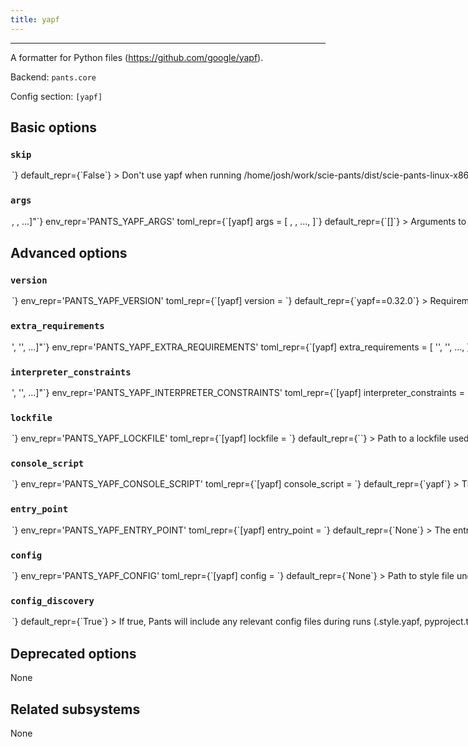```yaml
---
title: yapf
---
```



---

A formatter for Python files (https://github.com/google/yapf).

Backend: <span className="color--primary">`pants.core`</span>

Config section: <span className="color--primary">`[yapf]`</span>

<span className={styles.options}>

## Basic options

### `skip`

<Option
  cli_repr={`--[no-]yapf-skip`}
  env_repr='PANTS_YAPF_SKIP'
  toml_repr={`[yapf]
skip = <bool>`}
  default_repr={`False`}
>

Don&#x27;t use yapf when running `/home/josh/work/scie-pants/dist/scie-pants-linux-x86_64 fmt` and `/home/josh/work/scie-pants/dist/scie-pants-linux-x86_64 lint`.

</Option>

### `args`

<Option
  cli_repr={`--yapf-args="[<shell_str>, <shell_str>, ...]"`}
  env_repr='PANTS_YAPF_ARGS'
  toml_repr={`[yapf]
args = [
    <shell_str>,
    <shell_str>,
    ...,
]`}
  default_repr={`[]`}
>

Arguments to pass directly to yapf, e.g. `--yapf-args="--no-local-style"`.

Certain arguments, specifically `--recursive`, `--in-place`, and `--parallel`, will be ignored because Pants takes care of finding all the relevant files and running the formatting in parallel.

</Option>

## Advanced options

### `version`

<Option
  cli_repr={`--yapf-version=<str>`}
  env_repr='PANTS_YAPF_VERSION'
  toml_repr={`[yapf]
version = <str>`}
  default_repr={`yapf==0.32.0`}
>

Requirement string for the tool.

</Option>

### `extra_requirements`

<Option
  cli_repr={`--yapf-extra-requirements="['<str>', '<str>', ...]"`}
  env_repr='PANTS_YAPF_EXTRA_REQUIREMENTS'
  toml_repr={`[yapf]
extra_requirements = [
    '<str>',
    '<str>',
    ...,
]`}
  default_repr={`[\n  "toml"\n]`}
>

Any additional requirement strings to use with the tool. This is useful if the tool allows you to install plugins or if you need to constrain a dependency to a certain version.

</Option>

### `interpreter_constraints`

<Option
  cli_repr={`--yapf-interpreter-constraints="['<str>', '<str>', ...]"`}
  env_repr='PANTS_YAPF_INTERPRETER_CONSTRAINTS'
  toml_repr={`[yapf]
interpreter_constraints = [
    '<str>',
    '<str>',
    ...,
]`}
  default_repr={`[\n  "CPython>=3.6"\n]`}
>

Python interpreter constraints for this tool.

</Option>

### `lockfile`

<Option
  cli_repr={`--yapf-lockfile=<str>`}
  env_repr='PANTS_YAPF_LOCKFILE'
  toml_repr={`[yapf]
lockfile = <str>`}
  default_repr={`<default>`}
>

Path to a lockfile used for installing the tool.

Set to the string `<default>` to use a lockfile provided by Pants, so long as you have not changed the `--version` and `--extra-requirements` options, and the tool&#x27;s interpreter constraints are compatible with the default. Pants will error or warn if the lockfile is not compatible (controlled by `[python].invalid_lockfile_behavior`). See https://github.com/pantsbuild/pants/blob/release_2.10.1/src/python/pants/backend/python/lint/yapf/lockfile.txt for the default lockfile contents.

Set to the string `<none>` to opt out of using a lockfile. We do not recommend this, though, as lockfiles are essential for reproducible builds.

To use a custom lockfile, set this option to a file path relative to the build root, then run `./pants generate-lockfiles --resolve=yapf`.

Lockfile generation currently does not wire up the `[python-repos]` options. If lockfile generation fails, you can manually generate a lockfile, such as by using pip-compile or `pip freeze`. Set this option to the path to your manually generated lockfile. When manually maintaining lockfiles, set `[python].invalid_lockfile_behavior = 'ignore'`.

</Option>

### `console_script`

<Option
  cli_repr={`--yapf-console-script=<str>`}
  env_repr='PANTS_YAPF_CONSOLE_SCRIPT'
  toml_repr={`[yapf]
console_script = <str>`}
  default_repr={`yapf`}
>

The console script for the tool. Using this option is generally preferable to (and mutually exclusive with) specifying an --entry-point since console script names have a higher expectation of staying stable across releases of the tool. Usually, you will not want to change this from the default.

</Option>

### `entry_point`

<Option
  cli_repr={`--yapf-entry-point=<str>`}
  env_repr='PANTS_YAPF_ENTRY_POINT'
  toml_repr={`[yapf]
entry_point = <str>`}
  default_repr={`None`}
>

The entry point for the tool. Generally you only want to use this option if the tool does not offer a --console-script (which this option is mutually exclusive with). Usually, you will not want to change this from the default.

</Option>

### `config`

<Option
  cli_repr={`--yapf-config=<file_option>`}
  env_repr='PANTS_YAPF_CONFIG'
  toml_repr={`[yapf]
config = <file_option>`}
  default_repr={`None`}
>

Path to style file understood by yapf (https://github.com/google/yapf#formatting-style/).

Setting this option will disable `[yapf].config_discovery`. Use this option if the config is located in a non-standard location.

</Option>

### `config_discovery`

<Option
  cli_repr={`--[no-]yapf-config-discovery`}
  env_repr='PANTS_YAPF_CONFIG_DISCOVERY'
  toml_repr={`[yapf]
config_discovery = <bool>`}
  default_repr={`True`}
>

If true, Pants will include any relevant config files during runs (`.style.yapf`, `pyproject.toml`, and `setup.cfg`).

Use `[yapf].config` instead if your config is in a non-standard location.

</Option>

## Deprecated options

None

## Related subsystems

None

</span>
